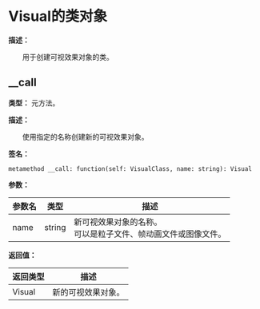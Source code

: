 # Visual的类对象

**描述：**

&emsp;&emsp;用于创建可视效果对象的类。

## __call

**类型：** 元方法。

**描述：**

&emsp;&emsp;使用指定的名称创建新的可视效果对象。

**签名：**
```tl
metamethod __call: function(self: VisualClass, name: string): Visual
```

**参数：**

| 参数名 | 类型 | 描述 |
| --- | --- | --- |
| name | string | 新可视效果对象的名称。<br/>可以是粒子文件、帧动画文件或图像文件。 |

**返回值：**

| 返回类型 | 描述 |
| --- | --- |
| Visual | 新的可视效果对象。 |